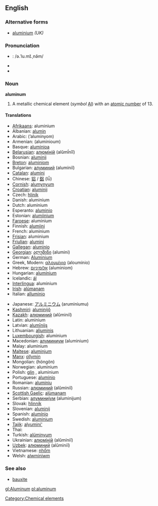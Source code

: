 ==English==

===Alternative forms===
*[[aluminium]] ''(UK)''

===Pronunciation===
*{{IPA}}: /ə.ˈlu.mɪ̆.ˌnə̆m/
*{{SAMPA|/@"lumIn@m/ ''or'' /@"lum@n@m/}}
*{{audio|en-us-aluminum.ogg|Audio (US)}}

===Noun===
'''aluminum'''

# A metallic chemical element (''symbol'' [[Al]]) with an [[atomic number]] of 13.

==== Translations ====
{{top}}
*[[Afrikaans]]: aluminium
*Albanian: [[alumin]]
*Arabic: {{ARchar|[[الومنيوم|ألُومِنْيُوم]]}} (’alumínyom) {{m}}
*Armenian: (aluminioum)
*Basque: [[aluminioa]]
*[[Belarusian]]: [[алюміній]] (alǔmî́nîĭ) {{m}}
*Bosnian: [[aluminij]]
*[[Breton]]: [[aluminiom]] {{m}}
*Bulgarian: [[алуминий]] (alumíniĭ) {{m}}
*[[Catalan]]: [[alumini]]
*Chinese: [[铝]] / [[鋁]] (lǚ)
*[[Cornish]]: [[alumynyum]]
*[[Croatian]]: [[aluminij]]
*Czech: [[hliník]]
*Danish: aluminium
*Dutch: aluminium {{n}}
*Esperanto: [[aluminio]]
*Estonian: [[alumiinium]]
*[[Faroese]]: aluminium
*Finnish: [[alumiini]]
*French: aluminium {{m}}
*[[Frisian]]: aluminium
*[[Friulian]]: [[alumini]]
*[[Gallegan]]: [[aluminio]]
*[[Georgian]]: [[ალუმინი]] (alumini)
*German: [[Aluminium]] {{n}}
*Greek, Modern: [[αλουμίνιο]] (aloumínio) {{n}}
*Hebrew: [[אלומיניום]] (aluminiom)
*Hungarian: [[alumínium]]
*Icelandic: [[ál]]
*[[Interlingua]]: aluminium
*[[Irish]]: [[alúmanam]]
*Italian: [[alluminio]] {{m}}
{{mid}}
*Japanese: [[アルミニウム]] (aruminiumu)
*[[Kashmiri]]: [[aluminijô]]
*[[Kazakh]]: [[алюминий]] (alǔminiĭ)
*Latin: aluminium {{n}}
*Latvian: [[alumīnijs]]
*Lithuanian: [[aliuminis]]
*[[Luxembourgish]]: aluminium
*Macedonian: [[алуминиум]] (aluminium)
*Malay: aluminium
*[[Maltese]]: [[aluminjum]]
*[[Manx]]: [[ollymin]]
*Mongolian: {{RUchar|[[хөнгөн]]}} (höngön)
*Norwegian: aluminium
*Polish: [[glin]] {{m}}, aluminium {{m}}
*Portuguese: [[alumínio]] {{m}}
*Romanian: [[aluminiu]] {{n}}
*Russian: [[алюминий]] (alǔmíniĭ) {{m}}
*[[Scottish Gaelic]]: [[alùmanam]]
*Serbian: [[алуминијум]] (aluminijum) {{m}}
*Slovak: [[hlinník]]
*Slovenian: [[aluminij]]
*Spanish: [[alumínio]] {{m}}
*Swedish: [[aluminium#Swedish|aluminium]]
*[[Tajik]]: [[alyumini']]
*Thai: {{THchar|[[อะลูมินัม]]}}
*Turkish: [[alüminyum]]
*Ukrainian: [[алюміній]] (alǔmíniĭ) {{m}}
*[[Uzbek]]: [[алюминий]] (alǔminiĭ)
*Vietnamese: [[nhốm]]
*Welsh: [[alwminiwm]]
{{bottom}}

===See also===
*[[bauxite]]

[[Category:Chemical elements]]
{{wikipedia}}

[[gl:Aluminum]]
[[pl:aluminum]]